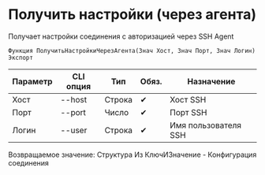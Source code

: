 ﻿---
sidebar_position: 8
description: Получить настройки (через агента) и другие функции для работы с SSH в Открытом пакете интеграций - бесплатной open-source библиотеке интеграций для 1С:Предприятие 8, OneScript и CLI
keywords: [1C, 1С, 1С:Предприятие, 1С:Предприятие 8.3, API, Интеграция, Сервисы, Обмен, OneScript, CLI, SSH]
---


# Получить настройки (через агента)
 Получает настройки соединения с авторизацией через SSH Agent



`Функция ПолучитьНастройкиЧерезАгента(Знач Хост, Знач Порт, Знач Логин) Экспорт`

  | Параметр | CLI опция | Тип | Обяз. | Назначение |
  |-|-|-|-|-|
  | Хост | --host | Строка | &#x2714; | Хост SSH |
  | Порт | --port | Число | &#x2714; | Порт SSH |
  | Логин | --user | Строка | &#x2714; | Имя пользователя SSH |

  
  Возвращаемое значение:   Структура Из КлючИЗначение -  Конфигурация соединения

<br/>




    




